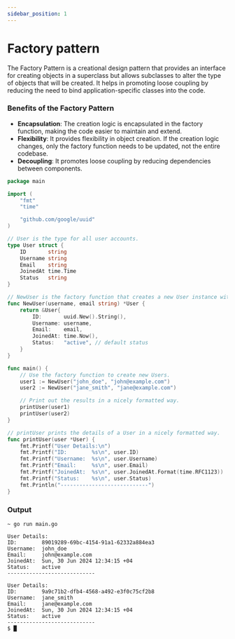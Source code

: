 ```yaml
---
sidebar_position: 1
---
```


# Factory pattern

The Factory Pattern is a creational design pattern that provides an interface for creating objects in a superclass but allows subclasses to alter the type of objects that will be created. It helps in promoting loose coupling by reducing the need to bind application-specific classes into the code.

### Benefits of the Factory Pattern

-   **Encapsulation**: The creation logic is encapsulated in the factory function, making the code easier to maintain and extend.
-   **Flexibility**: It provides flexibility in object creation. If the creation logic changes, only the factory function needs to be updated, not the entire codebase.
-   **Decoupling**: It promotes loose coupling by reducing dependencies between components.

```go
package main

import (
	"fmt"
	"time"

	"github.com/google/uuid"
)

// User is the type for all user accounts.
type User struct {
	ID       string
	Username string
	Email    string
	JoinedAt time.Time
	Status   string
}

// NewUser is the factory function that creates a new User instance with sensible defaults.
func NewUser(username, email string) *User {
	return &User{
		ID:       uuid.New().String(),
		Username: username,
		Email:    email,
		JoinedAt: time.Now(),
		Status:   "active", // default status
	}
}

func main() {
	// Use the factory function to create new Users.
	user1 := NewUser("john_doe", "john@example.com")
	user2 := NewUser("jane_smith", "jane@example.com")

	// Print out the results in a nicely formatted way.
	printUser(user1)
	printUser(user2)
}

// printUser prints the details of a User in a nicely formatted way.
func printUser(user *User) {
	fmt.Printf("User Details:\n")
	fmt.Printf("ID:        %s\n", user.ID)
	fmt.Printf("Username:  %s\n", user.Username)
	fmt.Printf("Email:     %s\n", user.Email)
	fmt.Printf("JoinedAt:  %s\n", user.JoinedAt.Format(time.RFC1123))
	fmt.Printf("Status:    %s\n", user.Status)
	fmt.Println("----------------------------")
}
```

### Output

<TerminalWindow>

```text {1}
~ go run main.go

User Details:
ID:        89019289-69bc-4154-91a1-62332a884ea3
Username:  john_doe
Email:     john@example.com
JoinedAt:  Sun, 30 Jun 2024 12:34:15 +04
Status:    active
----------------------------

User Details:
ID:        9a9c71b2-dfb4-4568-a492-e3f0c75cf2b8
Username:  jane_smith
Email:     jane@example.com
JoinedAt:  Sun, 30 Jun 2024 12:34:15 +04
Status:    active
----------------------------
$ █
```

</TerminalWindow>

